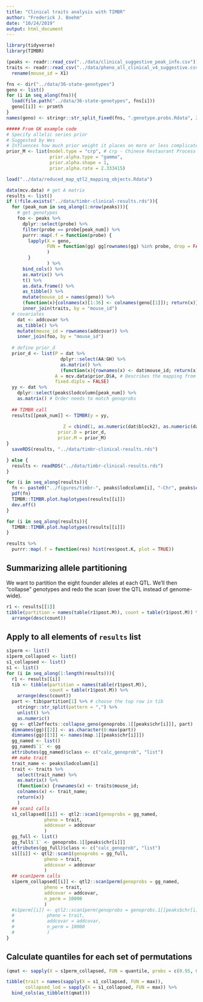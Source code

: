 ```yaml
---
title: "Clinical traits analysis with TIMBR"
author: "Frederick J. Boehm"
date: "10/24/2019"
output: html_document
---
```


```r
library(tidyverse)
library(TIMBR)
```

```r
(peaks <- readr::read_csv("../data/clinical_suggestive_peak_info.csv"))
traits <- readr::read_csv("../data/pheno_all_clinical_v4_suggestive.csv") %>%
  rename(mouse_id = X1)
```

```r
fns <- dir("../data/36-state-genotypes")
geno <- list()
for (i in seq_along(fns)){
  load(file.path("../data/36-state-genotypes", fns[i]))
  geno[[i]] <- prsmth
}
names(geno) <- stringr::str_split_fixed(fns, ".genotype.probs.Rdata", 2)[, 1]
```


```r
##### From GK example code
# Specify allelic series prior
# Suggested by Wes
# Influences how much prior weight it places on more or less complicated allelic series
prior_M <- list(model.type = "crp", # crp - Chinese Restaurant Process
                prior.alpha.type = "gamma",
                prior.alpha.shape = 1,
                prior.alpha.rate = 2.333415)
```


```r
load("../data/reduced_map_qtl2_mapping_objects.Rdata")
```


```r
data(mcv.data) # get A matrix
results <- list()
if (!file.exists("../data/timbr-clinical-results.rds")){
  for (peak_num in seq_along(1:nrow(peaks))){
    # get genotypes
    foo <- peaks %>%
      dplyr::select(probe) %>%
      filter(probe == probe[peak_num]) %>%
      purrr::map(.f = function(probe) {
        lapply(X = geno, 
               FUN = function(gg) gg[rownames(gg) %in% probe, drop = FALSE]
               )
        }
               ) %>%
      bind_cols() %>%
      as.matrix() %>%
      t() %>%
      as.data.frame() %>%
      as_tibble() %>%
      mutate(mouse_id = names(geno)) %>%
      (function(x){colnames(x)[1:36] <- colnames(geno[[1]]); return(x)}) %>%
      inner_join(traits, by = "mouse_id")
  # covariates
    dat <- addcovar %>%
    as_tibble() %>%
    mutate(mouse_id = rownames(addcovar)) %>%
    inner_join(foo, by = "mouse_id")
  
  # define prior_d
  prior_d <- list(P = dat %>%
                    dplyr::select(AA:GH) %>%
                    as.matrix() %>%
                    (function(x){rownames(x) <- dat$mouse_id; return(x)}),
                  A = mcv.data$prior.D$A, # Describes the mapping from full genoprobs to additive dosages
                  fixed.diplo = FALSE)
  yy <- dat %>%
    dplyr::select(peaks$lodcolumn[peak_num]) %>%
    as.matrix() # Order needs to match genoprobs
  
  ## TIMBR call
  results[[peak_num]] <- TIMBR(y = yy,
                     
                     Z = cbind(1, as.numeric(dat$block2), as.numeric(dat$block3)), 
                   prior.D = prior_d,
                   prior.M = prior_M)
}
  saveRDS(results, "../data/timbr-clinical-results.rds")

} else {
  results <- readRDS("../data/timbr-clinical-results.rds")
}

```




```r
for (i in seq_along(results)){
  fn <- paste0("../figures/timbr-", peaks$lodcolumn[i], "-Chr", peaks$chr, "-", peaks$Mb, "Mb.pdf")
  pdf(fn)
  TIMBR::TIMBR.plot.haplotypes(results[[i]])
  dev.off()
}
```

```r
for (i in seq_along(results)){
  TIMBR::TIMBR.plot.haplotypes(results[[i]])
}
```

```r
results %>%
  purrr::map(.f = function(res) hist(res$post.K, plot = TRUE))
```


## Summarizing allele partitioning

We want to partition the eight founder alleles at each QTL. We'll then "collapse" genotypes and redo the scan (over the QTL instead of genome-wide).

```r
r1 <- results[[1]]
tibble(partition = names(table(r1$post.M)), count = table(r1$post.M)) %>%
  arrange(desc(count))
```



## Apply to all elements of `results` list

```r
s1perm <- list()
s1perm_collapsed <- list()
s1_collapsed <- list()
s1 <- list()
for (i in seq_along(1:length(results))){
  r1 <- results[[i]]
  tib <- tibble(partition = names(table(r1$post.M)),
                count = table(r1$post.M)) %>%
    arrange(desc(count))
  part <- tib$partition[1] %>% # choose the top row in tib
    stringr::str_split(pattern = ",") %>%
    unlist() %>%
    as.numeric()
  gg <- qtl2effects::collapse_geno(genoprobs.1[[peaks$chr[i]]], part)
  dimnames(gg)[[2]] <- as.character(0:max(part))
  dimnames(gg)[[3]] <- names(map.1[[peaks$chr[i]]])
  gg_named <- list()
  gg_named$`1` <- gg
  attributes(gg_named)$class <- c("calc_genoprob", "list")
  ## make trait
  trait_name <- peaks$lodcolumn[i]
  trait <- traits %>%
    select(trait_name) %>%
    as.matrix() %>%
    (function(x) {rownames(x) <- traits$mouse_id; 
    colnames(x) <- trait_name; 
    return(x)}
    )
  ## scan1 calls
  s1_collapsed[[i]] <- qtl2::scan1(genoprobs = gg_named, 
              pheno = trait, 
              addcovar = addcovar
              )
  gg_full <- list()
  gg_full$`1` <- genoprobs.1[[peaks$chr[i]]]
  attributes(gg_full)$class <- c("calc_genoprob", "list")
  s1[[i]] <- qtl2::scan1(genoprobs = gg_full, 
              pheno = trait, 
              addcovar = addcovar
              )
  ## scan1perm calls
  s1perm_collapsed[[i]] <- qtl2::scan1perm(genoprobs = gg_named, 
              pheno = trait, 
              addcovar = addcovar, 
              n_perm = 10000
              )
  #s1perm[[i]] <- qtl2::scan1perm(genoprobs = genoprobs.1[[peaks$chr[i]]], 
  #            pheno = trait, 
  #            addcovar = addcovar, 
  #            n_perm = 10000
  #            )
}

```

## Calculate quantiles for each set of permutations

```r
(qmat <- sapply(X = s1perm_collapsed, FUN = quantile, probs = c(0.95, 0.99, 0.999, 0.9999)))
```

```r
tibble(trait = names(sapply(X = s1_collapsed, FUN = max)), 
       collapsed_lod = sapply(X = s1_collapsed, FUN = max)) %>%
  bind_cols(as_tibble(t(qmat)))
```
